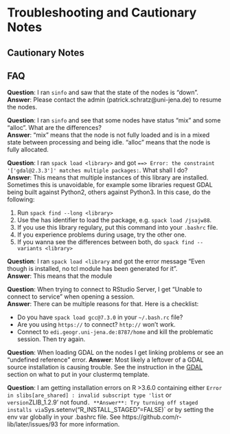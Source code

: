 # Troubleshooting and Cautionary Notes

## Cautionary Notes

## FAQ

**Question**: I ran `sinfo` and saw that the state of the nodes is "down".  
**Answer**: Please contact the admin (patrick.schratz@uni-jena.de) to resume the nodes.

**Question**: I ran `sinfo` and see that some nodes have status "mix" and some "alloc". What are the differences?  
**Answer**: "mix" means that the node is not fully loaded and is in a mixed state between processing and being idle. "alloc" means that the node is fully allocated.

**Question**: I ran `spack load <library>` and got `==> Error: the constraint '['gdal@2.3.3']' matches multiple packages:`. What shall I do?  
**Answer**: This means that multiple instances of this library are installed. Sometimes this is unavoidable, for example some libraries request GDAL being built against Python2, others against Python3. In this case, do the following:

1. Run `spack find --long <library>`
2. Use the has identifier to load the package, e.g. `spack load /jsajw88`.
3. If you use this library regulary, put this command into your `.bashrc` file.
4. If you experience problems during usage, try the other one.
5. If you wanna see the differences between both, do `spack find --variants <library>`

**Question**: I ran `spack load <library` and got the error message "Even though <library> is installed, no tcl module has been generated for it".  
**Answer**: This means that the module 

**Question**: When trying to connect to RStudio Server, I get "Unable to connect to service" when opening a session.  
**Answer**: There can be multiple reasons for that. Here is a checklist:

- Do you have `spack load gcc@7.3.0` in your `~/.bash.rc` file?
- Are you using `https://` to connect? `http://` won't work.
- Connect to `edi.geogr.uni-jena.de:8787/home` and kill the problematic session. Then try again.

**Question**: When loading GDAL on the nodes I get linking problems or see an "undefined reference" error.
**Answer**: Most likely a leftover of a GDAL source installation is causing trouble. See the instruction in the [GDAL](#gdal) section on what to put in your clustermq template.

**Question**: I am getting installation errors on R >3.6.0 containing either `Error in slibs[are_shared] : invalid subscript type 'list` or `version `ZLIB_1.2.9' not found`.
**Answer**: Try turning off staged installs via `Sys.setenv("R_INSTALL_STAGED"=FALSE)` or by setting the env var globally in your .bashrc file. See https://github.com/r-lib/later/issues/93 for more information.
